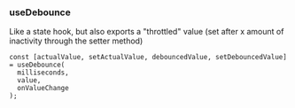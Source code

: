 
<Meta title="Hooks/useDebounce" />

### useDebounce

Like a state hook, but also exports a "throttled" value (set after x amount of inactivity through the setter method)

```tsx
const [actualValue, setActualValue, debouncedValue, setDebouncedValue] = useDebounce(
  milliseconds,
  value,
  onValueChange
);
```